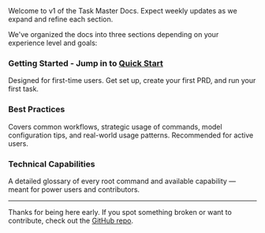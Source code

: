 <Tip>
Welcome to v1 of the Task Master Docs. Expect weekly updates as we expand and refine each section.
</Tip>

We've organized the docs into three sections depending on your experience level and goals:

### Getting Started - Jump in to [Quick Start](/docs/getting-started/quick-start)
Designed for first-time users. Get set up, create your first PRD, and run your first task.

### Best Practices
Covers common workflows, strategic usage of commands, model configuration tips, and real-world usage patterns. Recommended for active users.

### Technical Capabilities
A detailed glossary of every root command and available capability — meant for power users and contributors.

---

Thanks for being here early. If you spot something broken or want to contribute, check out the [GitHub repo](https://github.com/mcontheway/speco-tasker).

<!-- TODO: Add community support information when available -->